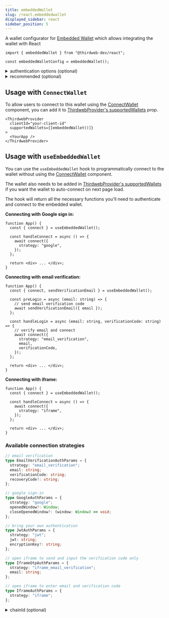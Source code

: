 ```yaml
---
title: embeddedWallet
slug: /react.embeddedwallet
displayed_sidebar: react
sidebar_position: 5
---
```



A wallet configurator for [Embedded Wallet](/wallet/embedded-wallet) which allows integrating the wallet with React

```tsx
import { embeddedWallet } from "@thirdweb-dev/react";

const embeddedWalletConfig = embeddedWallet();
```

<CustomizeWalletConfigurator
  config="embeddedWalletConfig"
  configurator="embeddedWallet"
  connectUI="embeddedWalletConnectUI"
  selectUI="embeddedWalletSelectUI"
/>

<details>
  <summary>authentication options (optional) </summary>
  <div>

Customize what authentication options to show to your users in the [ConnectWallet Modal](/react/react.connectwallet).

By default, email and Google sign in options are shown.

```ts
embeddedWallet({
  // highlight-start
  auth: {
    options: ["email", "google"],
  },
  // highlight-end
});
```

</div>
</details>

<details>
  <summary>recommended (optional) </summary>
  <div>

Show this wallet as "recommended" in the [ConnectWallet Modal](/react/react.connectwallet).

```ts
embeddedWallet({
  // highlight-start
  recommended: true,
  // highlight-end
});
```

</div>
</details>

## Usage with `ConnectWallet`

To allow users to connect to this wallet using the [ConnectWallet](/react/react.connectwallet) component, you can add it to [ThirdwebProvider's supportedWallets](/react/react.thirdwebprovider#supportedwallets-optional) prop.

```tsx
<ThirdwebProvider
  clientId="your-client-id"
  supportedWallets={[embeddedWallet()]}
>
  <YourApp />
</ThirdwebProvider>
```

## Usage with `useEmbeddedWallet`

You can use the `useEmbeddedWallet` hook to programmatically connect to the wallet without using the [ConnectWallet](/react/react.connectwallet) component.

The wallet also needs to be added in [ThirdwebProvider's supportedWallets](/react/react.thirdwebprovider#supportedwallets-optional) if you want the wallet to auto-connect on next page load.

The hook will return all the necessary functions you'll need to authenticate and connect to the embedded wallet.

**Connecting with Google sign in:**

```tsx
function App() {
  const { connect } = useEmbeddedWallet();

  const handleConnect = async () => {
    await connect({
      strategy: "google",
    });
  };

  return <div> ... </div>;
}
```

**Connecting with email verification:**

```tsx
function App() {
  const { connect, sendVerificationEmail } = useEmbeddedWallet();

  const preLogin = async (email: string) => {
    // send email verification code
    await sendVerificationEmail({ email });
  };

  const handleLogin = async (email: string, verificationCode: string) => {
    // verify email and connect
    await connect({
      strategy: "email_verification",
      email,
      verificationCode,
    });
  };

  return <div> ... </div>;
}
```

**Connecting with iframe:**

```tsx
function App() {
  const { connect } = useEmbeddedWallet();

  const handleConnect = async () => {
    await connect({
      strategy: "iframe",
    });
  };

  return <div> ... </div>;
}
```

### Available connection strategies

```ts
// email verification
type EmailVerificationAuthParams = {
  strategy: "email_verification";
  email: string;
  verificationCode: string;
  recoveryCode?: string;
};

// google sign-in
type GoogleAuthParams = {
  strategy: "google";
  openedWindow?: Window;
  closeOpenedWindow?: (window: Window) => void;
};

// bring your own authentication
type JwtAuthParams = {
  strategy: "jwt";
  jwt: string;
  encryptionKey?: string;
};

// open iframe to send and input the verification code only
type IframeOtpAuthParams = {
  strategy: "iframe_email_verification";
  email: string;
};

// open iframe to enter email and verification code
type IframeAuthParams = {
  strategy: "iframe";
};
```

<details>
  <summary>chainId (optional)</summary>
<div>

If `chainId` is provided, wallet will be connected to network with given `chainId`, else wallet will be connected to the `activeChain` by default.

</div>
</details>
